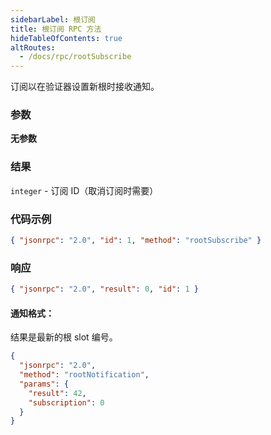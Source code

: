 ```yaml
---
sidebarLabel: 根订阅
title: 根订阅 RPC 方法
hideTableOfContents: true
altRoutes:
  - /docs/rpc/rootSubscribe
---
```


订阅以在验证器设置新根时接收通知。

<DocSideBySide>

<DocLeftSide>

### 参数

**无参数**

### 结果

`integer` - 订阅 ID（取消订阅时需要）

</DocLeftSide>

<DocRightSide>

### 代码示例

```json
{ "jsonrpc": "2.0", "id": 1, "method": "rootSubscribe" }
```

### 响应

```json
{ "jsonrpc": "2.0", "result": 0, "id": 1 }
```

</DocRightSide>
</DocSideBySide>

#### 通知格式：

结果是最新的根 slot 编号。

```json
{
  "jsonrpc": "2.0",
  "method": "rootNotification",
  "params": {
    "result": 42,
    "subscription": 0
  }
}
```
